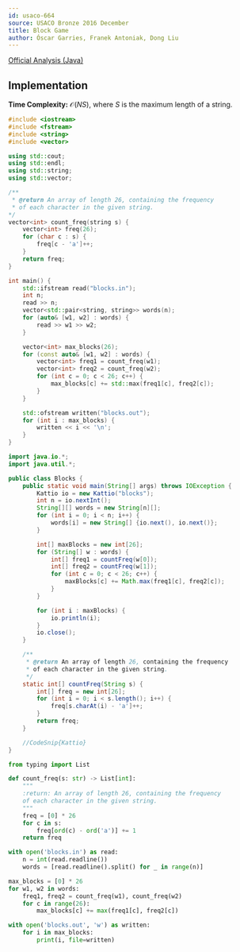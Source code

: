 ```yaml
---
id: usaco-664
source: USACO Bronze 2016 December
title: Block Game
author: Óscar Garries, Franek Antoniak, Dong Liu
---
```


[Official Analysis (Java)](http://www.usaco.org/current/data/sol_blocks_bronze_dec16.html)

## Implementation

**Time Complexity:** $\mathcal{O}(NS)$, where $S$ is the maximum length of a string.

<LanguageSection>
<CPPSection>

```cpp
#include <iostream>
#include <fstream>
#include <string>
#include <vector>

using std::cout;
using std::endl;
using std::string;
using std::vector;

/**
 * @return An array of length 26, containing the frequency 
 * of each character in the given string.
*/
vector<int> count_freq(string s) {
	vector<int> freq(26);
	for (char c : s) {
		freq[c - 'a']++;
	}
	return freq;
}

int main() {
	std::ifstream read("blocks.in");
	int n;
	read >> n;
	vector<std::pair<string, string>> words(n);
	for (auto& [w1, w2] : words) {
		read >> w1 >> w2;
	}

	vector<int> max_blocks(26);
	for (const auto& [w1, w2] : words) {
		vector<int> freq1 = count_freq(w1);
		vector<int> freq2 = count_freq(w2);
		for (int c = 0; c < 26; c++) {
			max_blocks[c] += std::max(freq1[c], freq2[c]);
		}
	}

	std::ofstream written("blocks.out");
	for (int i : max_blocks) {
		written << i << '\n';
	}
}
```

</CPPSection>
<JavaSection>

```java
import java.io.*;
import java.util.*;

public class Blocks {
	public static void main(String[] args) throws IOException {
		Kattio io = new Kattio("blocks");
		int n = io.nextInt();
		String[][] words = new String[n][];
		for (int i = 0; i < n; i++) {
			words[i] = new String[] {io.next(), io.next()};
		}

		int[] maxBlocks = new int[26];
		for (String[] w : words) {
			int[] freq1 = countFreq(w[0]);
			int[] freq2 = countFreq(w[1]);
			for (int c = 0; c < 26; c++) {
				maxBlocks[c] += Math.max(freq1[c], freq2[c]);
			}
		}

		for (int i : maxBlocks) {
			io.println(i);
		}
		io.close();
	}

	/**
 	 * @return An array of length 26, containing the frequency 
 	 * of each character in the given string.
	 */
	static int[] countFreq(String s) {
		int[] freq = new int[26];
		for (int i = 0; i < s.length(); i++) {
			freq[s.charAt(i) - 'a']++;
		}
		return freq;
	}

	//CodeSnip{Kattio}
}
```

</JavaSection>
<PySection>

```py
from typing import List

def count_freq(s: str) -> List[int]:
	"""
	:return: An array of length 26, containing the frequency
	of each character in the given string.
	"""
	freq = [0] * 26
	for c in s:
		freq[ord(c) - ord('a')] += 1
	return freq

with open('blocks.in') as read:
	n = int(read.readline())
	words = [read.readline().split() for _ in range(n)]

max_blocks = [0] * 26
for w1, w2 in words:
	freq1, freq2 = count_freq(w1), count_freq(w2)
	for c in range(26):
		max_blocks[c] += max(freq1[c], freq2[c])

with open('blocks.out', 'w') as written:
	for i in max_blocks:
		print(i, file=written)
```

</PySection>
</LanguageSection>
